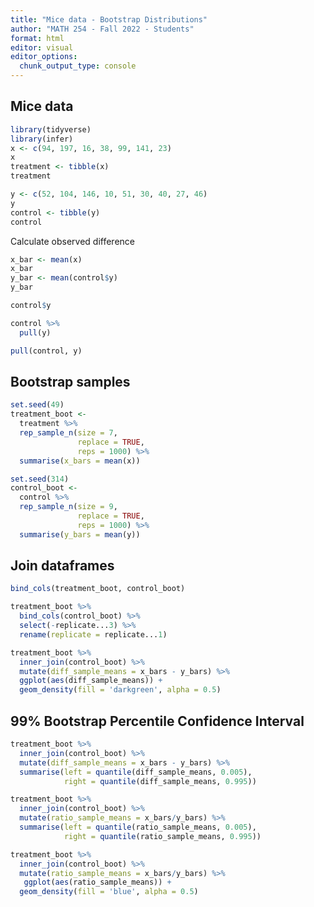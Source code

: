 ```yaml
---
title: "Mice data - Bootstrap Distributions"
author: "MATH 254 - Fall 2022 - Students"
format: html
editor: visual
editor_options: 
  chunk_output_type: console
---
```

## Mice data

```r
library(tidyverse)
library(infer)
x <- c(94, 197, 16, 38, 99, 141, 23)
x
treatment <- tibble(x)
treatment

y <- c(52, 104, 146, 10, 51, 30, 40, 27, 46)
y
control <- tibble(y)
control
```

Calculate observed difference

```r
x_bar <- mean(x)
x_bar
y_bar <- mean(control$y)
y_bar

control$y

control %>% 
  pull(y)

pull(control, y)
```

## Bootstrap samples

```r
set.seed(49)
treatment_boot <- 
  treatment %>% 
  rep_sample_n(size = 7, 
               replace = TRUE, 
               reps = 1000) %>% 
  summarise(x_bars = mean(x))

set.seed(314)
control_boot <- 
  control %>% 
  rep_sample_n(size = 9, 
               replace = TRUE, 
               reps = 1000) %>% 
  summarise(y_bars = mean(y))
```


## Join dataframes

```r
bind_cols(treatment_boot, control_boot)
```

```r
treatment_boot %>% 
  bind_cols(control_boot) %>% 
  select(-replicate...3) %>% 
  rename(replicate = replicate...1)
```

```r
treatment_boot %>% 
  inner_join(control_boot) %>% 
  mutate(diff_sample_means = x_bars - y_bars) %>% 
  ggplot(aes(diff_sample_means)) +
  geom_density(fill = 'darkgreen', alpha = 0.5)
```


## 99% Bootstrap Percentile Confidence Interval


```r
treatment_boot %>% 
  inner_join(control_boot) %>% 
  mutate(diff_sample_means = x_bars - y_bars) %>% 
  summarise(left = quantile(diff_sample_means, 0.005),
            right = quantile(diff_sample_means, 0.995))
```

```r
treatment_boot %>% 
  inner_join(control_boot) %>% 
  mutate(ratio_sample_means = x_bars/y_bars) %>% 
  summarise(left = quantile(ratio_sample_means, 0.005),
            right = quantile(ratio_sample_means, 0.995))
```


```r
treatment_boot %>% 
  inner_join(control_boot) %>% 
  mutate(ratio_sample_means = x_bars/y_bars) %>% 
   ggplot(aes(ratio_sample_means)) +
  geom_density(fill = 'blue', alpha = 0.5)
```






